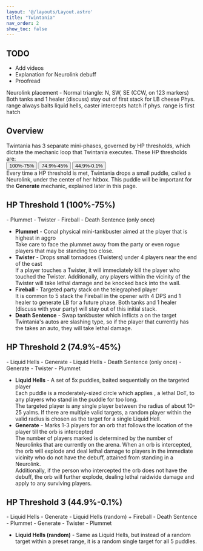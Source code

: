 ```yaml
---
layout: '@/layouts/Layout.astro'
title: "Twintania"
nav_order: 2
show_toc: false
---
```




## TODO
- Add videos
- Explanation for Neurolink debuff
- Proofread


<Notification title="tl;dr">
    Neurolink placement - Normal triangle: N, SW, SE (CCW, on 123 markers)  
    Both tanks and 1 healer (discuss) stay out of first stack for LB cheese  
    Phys. range always baits liquid hells, caster intercepts hatch if phys. range is first hatch
</Notification>

## Overview
Twintania has 3 separate mini-phases, governed by HP thresholds,
which dictate the mechanic loop that Twintania executes. These HP
thresholds are:  
<Button class="btn btn-primary-light" href="#h-hp-threshold-1-100-75">100%-75%</Button>
<Button class="btn btn-secondary-light" href="#h-hp-threshold-2-749-45">74.9%-45%</Button>
<Button class="btn btn-highlighter" href="#hp-threshold-3-449-01">44.9%-0.1%</Button>  
Every time a HP threshold is met, Twintania drops a small puddle, called a Neurolink, under 
the center of her hitbox. This puddle will be important for the **Generate** mechanic, 
explained later in this page.


## HP Threshold 1 (100%-75%)
<Notification title="Mechanic Loop" type="primary">
    - Plummet  
    - Twister  
    - Fireball  
    - Death Sentence (only once)
</Notification>

- **Plummet** - Conal physical mini-tankbuster aimed at the player that is highest in aggro  
Take care to face the plummet away from the party or even rogue players that may be standing too close.   
- **Twister** - Drops small tornadoes (Twisters) under 4 players near the end of the cast  
If a player touches a Twister, it will immediately kill the player who touched the Twister. Additionally,
any players within the vicinity of the Twister will take lethal damage and be knocked back into the wall.
- **Fireball** - Targeted party stack on the telegraphed player  
It is common to 5 stack the Fireball in the opener with 4 DPS and 1 healer to generate LB for a future phase. 
Both tanks and 1 healer (discuss with your party) will stay out of this initial stack.
- **Death Sentence** - Swap tankbuster which inflicts 
a <BuffDebuff name="Slashing Resistance Down II" img={slashing} /> on the target  
Twintania's autos are slashing type, so if the player that currently has 
the <BuffDebuff name="Slashing Resistance Down II" img={slashing} /> takes an auto, they will take lethal
damage.


## HP Threshold 2 (74.9%-45%)
<Notification title="Mechanic Loop" type="secondary">
    - Liquid Hells  
    - Generate  
    - Liquid Hells  
    - Death Sentence (only once)  
    - Generate  
    - Twister
    - Plummet
</Notification>

- **Liquid Hells** - A set of 5x puddles, baited sequentially on the targeted player  
Each puddle is a moderately-sized circle which applies <BuffDebuff name="Burns" img={burns} />, a lethal DoT,
to any players who stand in the puddle for too long.  
The targeted player is any single player between the radius of about 10-25 yalms. If there are multiple valid
targets, a random player within the valid radius is chosen as the target for a single Liquid Hell.
- **Generate** - Marks 1-3 players for an orb that follows the location of the player till the orb is intercepted  
The number of players marked is determined by the number of Neurolinks that are currently on the arena.
When an orb is intercepted, the orb will explode and deal lethal damage to players in the immediate vicinity who
do not have the <BuffDebuff name="Neurolink" img={neurolink} /> debuff, attained from standing in a Neurolink.  
Additionally, if the person who intercepted the orb does not have the <BuffDebuff name="Neurolink" img={neurolink} /> 
debuff, the orb will further explode, dealing lethal raidwide damage and
apply <BuffDebuff name="Damage Down" img={damagedown} /> to any surviving players.


## HP Threshold 3 (44.9%-0.1%)
<Notification title="Mechanic Loop" type="notice">
    - Liquid Hells  
    - Generate  
    - Liquid Hells (random) + Fireball  
    - Death Sentence  
    - Plummet  
    - Generate  
    - Twister  
    - Plummet  
</Notification>

- **Liquid Hells (random)** - Same as Liquid Hells, but instead of a random target within a preset range, it is
a random single target for all 5 puddles.